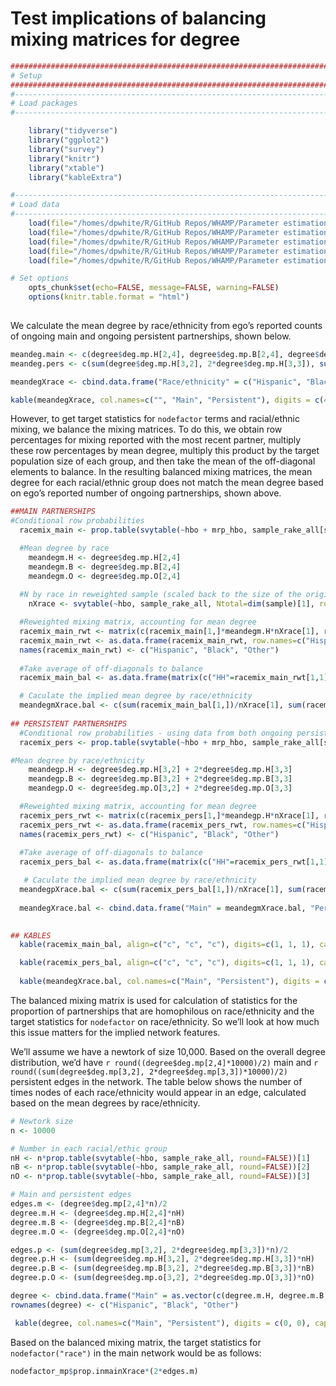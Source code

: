 # Test implications of balancing mixing matrices for degree
```r
####################################################################################
# Setup
####################################################################################
#-----------------------------------------------------------------------------------
# Load packages
#-----------------------------------------------------------------------------------

    library("tidyverse")
    library("ggplot2")
    library("survey")
    library("knitr")
    library("xtable")
    library("kableExtra")

#-----------------------------------------------------------------------------------
# Load data
#-----------------------------------------------------------------------------------
    load(file="/homes/dpwhite/R/GitHub Repos/WHAMP/Parameter estimation/Data/InternetSurveySample.Rdata")
    load(file="/homes/dpwhite/R/GitHub Repos/WHAMP/Parameter estimation/Data/InternetSurvey_reweighted_all.Rdata")
    load(file="/homes/dpwhite/R/GitHub Repos/WHAMP/Parameter estimation/Data/InternetSurvey_reweighted_neg.Rdata")
    load(file="/homes/dpwhite/R/GitHub Repos/WHAMP/Parameter estimation/Data/degreedists.Rdata")
    load(file="/homes/dpwhite/R/GitHub Repos/WHAMP/Parameter estimation/Data/nodefactor_mp.Rdata")

# Set options
    opts_chunk$set(echo=FALSE, message=FALSE, warning=FALSE)
    options(knitr.table.format = "html") 
  
```
We calculate the mean degree by race/ethnicity from ego's reported counts of ongoing main and ongoing persistent partnerships, shown below.

```r
meandeg.main <- c(degree$deg.mp.H[2,4], degree$deg.mp.B[2,4], degree$deg.mp.O[2,4])
meandeg.pers <- c(sum(degree$deg.mp.H[3,2], 2*degree$deg.mp.H[3,3]), sum(degree$deg.mp.B[3,2], 2*degree$deg.mp.B[3,3]), sum(degree$deg.mp.O[3,2], 2*degree$deg.mp.O[3,3]))

meandegXrace <- cbind.data.frame("Race/ethnicity" = c("Hispanic", "Black", "Other"), "Main" = meandeg.main, "Pers" = meandeg.pers)

kable(meandegXrace, col.names=c("", "Main", "Persistent"), digits = c(4,4), caption="Mean main and persistent degree by race/ethnicity") %>% kable_styling(full_width=F, position="center")
```
However, to get target statistics for `nodefactor` terms and racial/ethnic mixing, we balance the mixing matrices. To do this, we obtain row percentages for mixing reported with the most recent partner, multiply these row percentages by mean degree, multiply this product by the target population size of each group, and then take the mean of the off-diagonal elements to balance. In the resulting balanced mixing matrices, the mean degree for each racial/ethnic group does not match the mean degree based on ego's reported number of ongoing partnerships, shown above.
```r
##MAIN PARTNERSHIPS
#Conditional row probabilities
  racemix_main <- prop.table(svytable(~hbo + mrp_hbo, sample_rake_all[sample_rake_all$variables$mrp_type_ongoing %in% "Main"], round=FALSE),1)

  #Mean degree by race 
    meandegm.H <- degree$deg.mp.H[2,4]
    meandegm.B <- degree$deg.mp.B[2,4]
    meandegm.O <- degree$deg.mp.O[2,4]
    
  #N by race in reweighted sample (scaled back to the size of the original sample) -- scaling to the total N assumes that those with missing data on degree or who didn't provide the age of their most recent partner are msising at random
    nXrace <- svytable(~hbo, sample_rake_all, Ntotal=dim(sample)[1], round=FALSE)

  #Reweighted mixing matrix, accounting for mean degree
  racemix_main_rwt <- matrix(c(racemix_main[1,]*meandegm.H*nXrace[1], racemix_main[2,]*meandegm.B*nXrace[2], racemix_main[3,]*meandegm.O*nXrace[3]), byrow=TRUE, nrow=3)
  racemix_main_rwt <- as.data.frame(racemix_main_rwt, row.names=c("Hispanic", "Black", "Other"))
  names(racemix_main_rwt) <- c("Hispanic", "Black", "Other")
  
  #Take average of off-diagonals to balance
  racemix_main_bal <- as.data.frame(matrix(c("HH"=racemix_main_rwt[1,1], "HB" = mean(c(racemix_main_rwt[1,2], racemix_main_rwt[2,1])), "HO" = mean(c(racemix_main_rwt[1,3], racemix_main_rwt[3,1])), "BH" = mean(c(racemix_main_rwt[1,2], racemix_main_rwt[2,1])), "BB" = racemix_main_rwt[2,2], "BO" = mean(c(racemix_main_rwt[2,3], racemix_main_rwt[3,2])), "OH" = mean(c(racemix_main_rwt[1,3], racemix_main_rwt[3,1])), "OB" = mean(c(racemix_main_rwt[2,3], racemix_main_rwt[3,2])), "OO" = racemix_main_rwt[3,3]), nrow=3, ncol=3, byrow=TRUE, dimnames=list(c("Hispanic", "Black", "Other"), c("Hispanic", "Black", "Other"))))

  # Caculate the implied mean degree by race/ethnicity
  meandegmXrace.bal <- c(sum(racemix_main_bal[1,])/nXrace[1], sum(racemix_main_bal[2,])/nXrace[2], sum(racemix_main_bal[3,])/nXrace[3])
  
## PERSISTENT PARTNERSHIPS
  #Conditional row probabilities - using data from both ongoing persistent and most recent one-time partners
  racemix_pers <- prop.table(svytable(~hbo + mrp_hbo, sample_rake_all[sample_rake_all$variables$mrp_type_ongoing %in% "Persistent" | sample_rake_all$variables$mrp_type_r %in% "One time"], round=FALSE),1)

#Mean degree by race/ethnicity
    meandegp.H <- degree$deg.mp.H[3,2] + 2*degree$deg.mp.H[3,3]   
    meandegp.B <- degree$deg.mp.B[3,2] + 2*degree$deg.mp.B[3,3]
    meandegp.O <- degree$deg.mp.O[3,2] + 2*degree$deg.mp.O[3,3]

  #Reweighted mixing matrix, accounting for mean degree
  racemix_pers_rwt <- matrix(c(racemix_pers[1,]*meandegp.H*nXrace[1], racemix_pers[2,]*meandegp.B*nXrace[2], racemix_pers[3,]*meandegp.O*nXrace[3]), byrow=TRUE, nrow=3)
  racemix_pers_rwt <- as.data.frame(racemix_pers_rwt, row.names=c("Hispanic", "Black", "Other"))
  names(racemix_pers_rwt) <- c("Hispanic", "Black", "Other")
  
  #Take average of off-diagonals to balance
  racemix_pers_bal <- as.data.frame(matrix(c("HH"=racemix_pers_rwt[1,1], "HB" = mean(c(racemix_pers_rwt[1,2], racemix_pers_rwt[2,1])), "HO" = mean(c(racemix_pers_rwt[1,3], racemix_pers_rwt[3,1])), "BH" = mean(c(racemix_pers_rwt[1,2], racemix_pers_rwt[2,1])), "BB" = racemix_pers_rwt[2,2], "BO" = mean(c(racemix_pers_rwt[2,3], racemix_pers_rwt[3,2])), "OH" = mean(c(racemix_pers_rwt[1,3], racemix_pers_rwt[3,1])), "OB" = mean(c(racemix_pers_rwt[2,3], racemix_pers_rwt[3,2])), "OO" = racemix_pers_rwt[3,3]), nrow=3, ncol=3, byrow=TRUE, dimnames=list(c("Hispanic", "Black", "Other"), c("Hispanic", "Black", "Other"))))

   # Caculate the implied mean degree by race/ethnicity
  meandegpXrace.bal <- c(sum(racemix_pers_bal[1,])/nXrace[1], sum(racemix_pers_bal[2,])/nXrace[2], sum(racemix_pers_bal[3,])/nXrace[3])
 
  meandegXrace.bal <- cbind.data.frame("Main" = meandegmXrace.bal, "Pers" = meandegpXrace.bal)

  
## KABLES  
  kable(racemix_main_bal, align=c("c", "c", "c"), digits=c(1, 1, 1), caption = "Balanced mixing matrix for main partnerships") %>% kable_styling(full_width=F, position="center") %>% column_spec(1, bold=T, color="black", width="2cm") %>% column_spec(2:4, width = "2cm")

  kable(racemix_pers_bal, align=c("c", "c", "c"), digits=c(1, 1, 1), caption = "Balanced mixing matrix for persistent partnerships") %>% kable_styling(full_width=F, position="center") %>% column_spec(1, bold=T, color="black", width="2cm") %>% column_spec(2:4, width = "2cm")
  
  kable(meandegXrace.bal, col.names=c("Main", "Persistent"), digits = c(4,4), caption="Mean main and persistent degree by race/ethnicity from the balanced matrices") %>% kable_styling(full_width=F, position="center")

```

The balanced mixing matrix is used for calculation of statistics for the proportion of partnerships that are homophilous on race/ethnicity and the target statistics for `nodefactor` on race/ethnicity. So we'll look at how much this issue matters for the implied network features.

We'll assume we have a newtork of size 10,000. Based on the overall degree distribution, we'd have `r round((degree$deg.mp[2,4]*10000)/2)` main and `r round((sum(degree$deg.mp[3,2], 2*degree$deg.mp[3,3])*10000)/2)` persistent edges in the network. The table below shows the number of times nodes of each race/ethnicity would appear in an edge, calculated based on the mean degrees by race/ethnicity.

```r
# Newtork size
n <- 10000

# Number in each racial/ethic group
nH <- n*prop.table(svytable(~hbo, sample_rake_all, round=FALSE))[1]
nB <- n*prop.table(svytable(~hbo, sample_rake_all, round=FALSE))[2]
nO <- n*prop.table(svytable(~hbo, sample_rake_all, round=FALSE))[3]

# Main and persistent edges
edges.m <- (degree$deg.mp[2,4]*n)/2
degree.m.H <- (degree$deg.mp.H[2,4]*nH)
degree.m.B <- (degree$deg.mp.B[2,4]*nB)
degree.m.O <- (degree$deg.mp.O[2,4]*nO)

edges.p <- (sum(degree$deg.mp[3,2], 2*degree$deg.mp[3,3])*n)/2
degree.p.H <- (sum(degree$deg.mp.H[3,2], 2*degree$deg.mp.H[3,3])*nH)
degree.p.B <- (sum(degree$deg.mp.B[3,2], 2*degree$deg.mp.B[3,3])*nB)
degree.p.O <- (sum(degree$deg.mp.o[3,2], 2*degree$deg.mp.O[3,3])*nO)

degree <- cbind.data.frame("Main" = as.vector(c(degree.m.H, degree.m.B, degree.m.O)), "Persistent" = as.vector(c(degree.p.H, degree.p.B, degree.p.O)))
rownames(degree) <- c("Hispanic", "Black", "Other")

 kable(degree, col.names=c("Main", "Persistent"), digits = c(0, 0), caption="Degree by race/ethnicity") %>% kable_styling(full_width=F, position="center")

```

Based on the balanced mixing matrix, the target statistics for `nodefactor("race")` in the main network would be as follows:

```r
nodefactor_mp$prop.inmainXrace*(2*edges.m)
```

